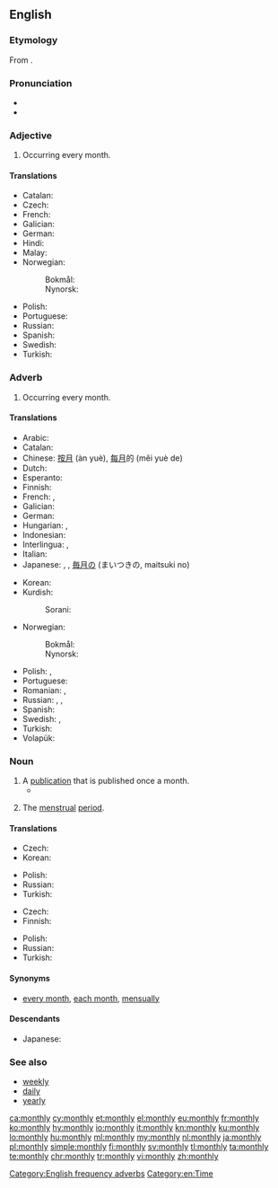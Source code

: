 ==English==

===Etymology===
From {{suffix|month|ly|lang=en}}.

===Pronunciation===
* {{IPA|/ˈmʌnθli/|lang=en}}
* {{audio|en-us-monthly.ogg|Audio (US)|lang=en}}

===Adjective===
{{en-adj}}

# Occurring every month.

====Translations====
{{trans-top|Occurring every month}}
* Catalan: {{t|ca|mensual}}
* Czech: {{t+|cs|měsíční}}
* French: {{t+|fr|mensuel}}
* Galician: {{t|gl|mensual}}
* German: {{t+|de|monatlich}}
* Hindi: {{t|hi|मासिक|tr=māsika|sc=Deva}}
* Malay: {{t|ms|bulanan}}
* Norwegian:
*: Bokmål: {{t|nb|månedlig}}
*: Nynorsk: {{t|nn|månadleg}}
{{trans-mid}}
* Polish: {{t+|pl|miesięczny}}
* Portuguese: {{t+|pt|mensal}}
* Russian: {{t+|ru|ежеме́сячный}}
* Spanish: {{t+|es|mensual}}
* Swedish: {{t+|sv|månatlig}}
* Turkish: {{t+|tr|aylık}}
{{trans-bottom}}

===Adverb===
{{en-adv|-}}

# Occurring every month.

====Translations====
{{trans-top|Occurring every month}}
* Arabic: {{t|ar|شَهْرِيًّا}}
* Catalan: {{t|ca|mensualment}}
* Chinese: [[按月]] (àn yuè), [[每月]]的 (měi yuè de)
* Dutch: {{t+|nl|maandelijks}}
* Esperanto: {{t|eo|ĉiumonate}}
* Finnish: {{t|fi|kuukausittain}}
* French: {{t+|fr|mensuel}}, {{t+|fr|mensuellement}}
* Galician: {{t|gl|mensualmente}}
* German: {{t+|de|monatlich}}
* Hungarian: {{t+|hu|havi}}, {{t|hu|havonkénti}}
* Indonesian: {{t+|id|bulan|alt=bulanan}}
* Interlingua: {{t|ia|mensual}}, {{t|ia|mensualmente}}
* Italian: {{t+|it|mensilmente}}
* Japanese: {{t+|ja|毎月|tr=[[まいげつ]], maigetsu}}, {{t|ja|月次|tr=[[げつじ]], getsuji}}, [[毎月]]の (まいつきの, maitsuki no)
{{trans-mid}}
* Korean: {{t|ko|매달의|tr=maedalui}}
* Kurdish:
*: Sorani: {{t+|ku|مانگانه‌}}
* Norwegian:
*: Bokmål: {{t|nb|månedlig}}
*: Nynorsk: {{t|nn|månadleg}}
* Polish: {{t+|pl|miesięcznie}}, {{t|pl|co miesiąc}}
* Portuguese: {{t|pt|mensalmente}}
* Romanian: {{t+|ro|lunar}}, {{t+|ro|mensual}}
* Russian: {{t|ru|ме́сячно}}, {{t+|ru|ежеме́сячно}}, {{t+|ru|ежеме́сячный}}
* Spanish: {{t|es|mensualmente}}
* Swedish: {{t|sv|månadsvis}}, {{t+|sv|månatlig}}
* Turkish: {{t+|tr|aylık}}
* Volapük: {{t|vo|muliko}}
{{trans-bottom}}

===Noun===
{{en-noun|monthlies}}

# A [[publication]] that is published once a month.
#* {{quote-news|2009|January 5|Stephanie Clifford|Prominent Magazines Lose Weight, Shedding Nearly Half Their Ads|New York Times|url=http://www.nytimes.com/2009/01/05/business/media/05adco.html
|passage=Of the 10 '''monthlies''' with the worst declines in January, four were Condé Nast magazines: Wired, Architectural Digest, Vogue and Lucky.}}
# {{label|en|euphemistic}} The [[menstrual]] [[period]].

====Translations====
{{trans-top|a publication that is published once a month}}
* Czech: {{t+|cs|měsíčník|m}}
* Korean: {{t|ko|월간지|tr=Wolganji|sc=Hang}}
{{trans-mid}}
* Polish: {{t+|pl|miesięcznik|m-in}}
* Russian: {{t+|ru|ежеме́сячник|m}}
* Turkish: {{t+|tr|aylık}}
{{trans-bottom}}

{{trans-top|(euphemism) the menstrual period}}
* Czech: {{t|cs|měsíčky|f-p}}
* Finnish: {{t+|fi|kuukautiset|p}}
{{trans-mid}}
* Polish: {{t+|pl|miesiączka|f}}
* Russian: {{t+|ru|ме́сячные|p}}
* Turkish: {{t+|tr|aylık}}
{{trans-bottom}}

====Synonyms====
* [[every month]], [[each month]], [[mensually]]

====Descendants====
* Japanese: {{l|ja|マンスリー}}

===See also===
* [[weekly]]
* [[daily]]
* [[yearly]]

[[Category:English frequency adverbs]]
[[Category:en:Time]]

[[ca:monthly]]
[[cy:monthly]]
[[et:monthly]]
[[el:monthly]]
[[eu:monthly]]
[[fr:monthly]]
[[ko:monthly]]
[[hy:monthly]]
[[io:monthly]]
[[it:monthly]]
[[kn:monthly]]
[[ku:monthly]]
[[lo:monthly]]
[[hu:monthly]]
[[ml:monthly]]
[[my:monthly]]
[[nl:monthly]]
[[ja:monthly]]
[[pl:monthly]]
[[simple:monthly]]
[[fi:monthly]]
[[sv:monthly]]
[[tl:monthly]]
[[ta:monthly]]
[[te:monthly]]
[[chr:monthly]]
[[tr:monthly]]
[[vi:monthly]]
[[zh:monthly]]